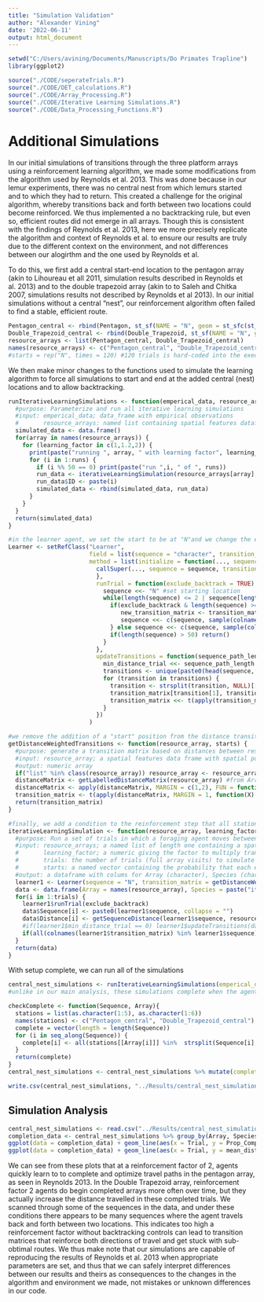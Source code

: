 ```yaml
---
title: "Simulation Validation"
author: "Alexander Vining"
date: '2022-06-11'
output: html_document
---
```


```r
setwd("C:/Users/avining/Documents/Manuscripts/Do Primates Trapline")
library(ggplot2)

source("./CODE/seperateTrials.R")
source("./CODE/DET_calculations.R")
source("./CODE/Array_Processing.R")
source("./CODE/Iterative Learning Simulations.R")
source("./CODE/Data_Processing_Functions.R")
```

# Additional Simulations

In our initial simulations of transitions through the three platform arrays using a reinforcement learning algorithm, we made some modifications from the algorithm used by Reynolds et al. 2013. This was done because in our lemur experiments, there was no central nest from which lemurs started and to which they had to return. This created a challenge for the original algorithm, whereby transitions back and forth between two locations could become reinforced. We thus implemented a no backtracking rule, but even so, efficient routes did not emerge in all arrays. Though this is consistent with the findings of Reynolds et al. 2013, here we more precisely replicate the algorithm and context of Reynolds et al. to ensure our results are truly due to the different context on the environment, and not differences between our alogirthm and the one used by Reynolds et al.

To do this, we first add a central start-end location to the pentagon array (akin to Lihoureau et all 2011, simulation results described in Reynolds et al. 2013) and to the double trapezoid array (akin to to Saleh and Chitka 2007, simulations results not described by Reynolds et al 2013). In our initial simulations without a central "nest", our reinforcement algorithm often failed to find a stable, efficient route.

```r
Pentagon_central <- rbind(Pentagon, st_sf(NAME = "N", geom = st_sfc(st_point(c(0,-10)))))
Double_Trapezoid_central <- rbind(Double_Trapezoid, st_sf(NAME = "N", geom = st_sfc(st_point(c(-1,12)))))
resource_arrays <- list(Pentagon_central, Double_Trapezoid_central)
names(resource_arrays) <- c("Pentagon_central", "Double_Trapezoid_central")
#starts = rep("N", times = 120) #120 trials is hard-coded into the exective funtion for running learning simulations
```

We then make minor changes to the functions used to simulate the learning algorithm to force all simulations to start and end at the added central (nest) locations and to allow backtracking.
```r
runIterativeLearningSimulations <- function(emperical_data, resource_arrays, starts, exclude_backtrack = TRUE, runs = 1000){
  #purpose: Parameterize and run all iterative learning simulations
  #input: emperical_data; data_frame with empirical observations
  #       resource_arrays: named list containing spatial features dataframes
  simulated_data <- data.frame()
  for(array in names(resource_arrays)) {
    for (learning_factor in c(1,1.2,2)) {
      print(paste("running ", array, " with learning factor", learning_factor))
      for (i in 1:runs) {
        if (i %% 50 == 0) print(paste("run ",i, " of ", runs))
        run_data <- iterativeLearningSimulation(resource_arrays[array], learning_factor, trials = 120, starts = NA, exclude_backtrack = exclude_backtrack)
        run_data$ID <- paste(i)
        simulated_data <- rbind(simulated_data, run_data)
      }
    }
  }
  return(simulated_data)
}

#in the learner agent, we set the start to be at "N"and we change the end condition to be a return to "N", as in Reynolds et al. 2013
Learner <- setRefClass("Learner", 
                       field = list(sequence = "character", transition_matrix = "matrix", learning_factor = "numeric", min_distance_trial = "numeric"),
                       method = list(initialize = function(..., sequence = c(), transition_matrix = array(data = NA, dim = 2),learning_factor = 1.2, min_distance_trial = NA) {
                         callSuper(..., sequence = sequence, transition_matrix = transition_matrix, learning_factor = learning_factor, min_distance_trial = min_distance_trial)
                         },
                         runTrial = function(exclude_backtrack = TRUE) { #generates a sequence of visits from transition matrix, ending when all locations have been visited
                           sequence <<- "N" #set starting location
                           while(length(sequence) <= 2 | sequence[length(sequence)] != "N") { #change from original, see description in comment above
                             if(exclude_backtrack & length(sequence) >= 2){ previous_location <- sequence[length(sequence)-1]
                                new_transition_matrix <- transition_matrix[,!colnames(transition_matrix) == previous_location]
                                sequence <<- c(sequence, sample(colnames(new_transition_matrix), 1, prob = new_transition_matrix[sequence[length(sequence)],]))
                             } else sequence <<- c(sequence, sample(colnames(transition_matrix), 1, prob = transition_matrix[sequence[length(sequence)],])) #get new location by sampling row of transition matrix determined by last location visited, add new location
                             if(length(sequence) > 50) return()
                           }
                         },
                         updateTransitions = function(sequence_path_length) {
                           min_distance_trial <<- sequence_path_length
                           transitions <- unique(paste0(head(sequence, -1), sequence[-1])) #gets transitions as a vector of ordered pair characters
                           for (transition in transitions) {
                             transition <- strsplit(transition, NULL)[[1]]
                             transition_matrix[transition[1], transition[2]] <<- transition_matrix[transition[1],transition[2]] * learning_factor #increase likelihood of transitions made
                             transition_matrix <<- t(apply(transition_matrix, MARGIN = 1, function(X) X/(sum(X)))) #normalize
                           }
                         })
                       )

#we remove the addition of a "start" position from the distance transition matrix
getDistanceWeightedTransitions <- function(resource_array, starts) {
  #purpose: generate a transition matrix based on distances between resource arrays, with likelihood proportional to 1/d^2
  #input: resource_array; a spatial features data frame with spatial points in the geometry column and NAME feature OR a list of such (only the first element will be used)
  #output: numeric array
  if("list" %in% class(resource_array)) resource_array <- resource_array[[1]]
  distanceMatrix <- getLabelledDistanceMatrix(resource_array) #from Array_Processing.R
  distanceMatrix <- apply(distanceMatrix, MARGIN = c(1,2), FUN = function(X) ifelse(X==0, 0, 1/(X^2))) #transitions proportional to 1/distance^2
  transition_matrix <- t(apply(distanceMatrix, MARGIN = 1, function(X) X/(sum(X)))) #normalize, transposition necessary as apply output is by column"
  return(transition_matrix)
}

#finally, we add a condition to the reinforcement step that all stations must be visited
iterativeLearningSimulation <- function(resource_array, learning_factor, trials, exclude_backtrack = FALSE, starts = "NA") {
  #purpose: Run a set of trials in which a foraging agent moves between locations in a resource array, minimizing total length traveled by increasing the probability of transitions in a trial that resulted in the shortest path traveled
  #input: resource_arrays; a named list of length one containing a spatial features dataframe with points in the geometry column and a feature NAME
  #       learning_factor; a numeric giving the factor to multiply transition probabilities by upon completion of a shortest-length-traveled trial
  #       trials: the number of trials (full array visits) to simulate
  #       starts: a named vector containing the probability that each element name will be the first location visited. if NULL, starting locations will be selected at random from resource_array$NAME
  #output: a dataframe with colums for Array (character), Species (character, "itLearner_"), Sequence (character), Session (numeric, NA), Trial (numeric), and Distance (Numeric)
  learner1 <- Learner(sequence = "N", transition_matrix = getDistanceWeightedTransitions(resource_array, starts), learning_factor = learning_factor, min_distance_trial = 1000)
  data <- data.frame(Array = names(resource_array), Species = paste("itLearner_", learning_factor), Sequence = NA, Session = NA, Trial = 1:trials, Distance = NA)
  for(i in 1:trials) {
    learner1$runTrial(exclude_backtrack)
    data$Sequence[i] <- paste0(learner1$sequence, collapse = "")
    data$Distance[i] <- getSequenceDistance(learner1$sequence, resource_array)
    #if(learner1$min_distance_trial == 0) learner1$updateTransitions(data$Distance[i])
    if(all(colnames(learner1$transition_matrix) %in% learner1$sequence) & data$Distance[i] <= learner1$min_distance_trial) learner1$updateTransitions(data$Distance[i])
  }
  return(data)
}
```

With setup complete, we can run all of the simulations

```r
central_nest_simulations <- runIterativeLearningSimulations(emperical_data = NA, resource_arrays = resource_arrays, exclude_backtrack = FALSE, starts = NA)
#unlike in our main analysis, these simulations complete when the agent returns to N, not when all locations are visited. We add a column to the dataframe to indicate when all resources are visited

checkComplete <- function(Sequence, Array){
  stations = list(as.character(1:5), as.character(1:6))
  names(stations) <- c("Pentagon_central", "Double_Trapezoid_central")
  complete = vector(length = length(Sequence))
  for (i in seq_along(Sequence)) {
    complete[i] <- all(stations[[Array[i]]] %in%  strsplit(Sequence[i], split = '')[[1]])
  }
  return(complete)
}
central_nest_simulations <- central_nest_simulations %>% mutate(complete = checkComplete(Sequence, Array))

write.csv(central_nest_simulations, "../Results/central_nest_simulations.csv")
```

## Simulation Analysis


```r
central_nest_simulations <- read.csv("../Results/central_nest_simulations.csv")
completion_data <- central_nest_simulations %>% group_by(Array, Species, Trial) %>% summarize(Prop_Complete = sum(complete)/length(complete), mean_distance = mean(Distance[complete]), st_dev_distance = sd(Distance[complete]))
ggplot(data = completion_data) + geom_line(aes(x = Trial, y = Prop_Complete, color = Species)) + facet_wrap(~Array) + theme_classic()
ggplot(data = completion_data) + geom_line(aes(x = Trial, y = mean_distance, color = Species)) + facet_wrap(~Array) + theme_classic()
```

We can see from these plots that at a reinforcement factor of 2, agents quickly learn to to complete and optimize travel paths in the pentagon array, as seen in Reynolds 2013. In the Double Trapezoid array, reinforcement factor 2 agents do begin completed arrays more often over time, but they actually increase the distance travelled in these completed trials. We scanned through some of the sequences in the data, and under these conditions there appears to be many sequences where the agent travels back and forth between two locations. This indicates too high a reinforcement factor without backtracking controls can lead to transition matrices that reinforce both directions of travel and get stuck with sub-obtimal routes. We thus make note that our simulations are capable of reproducing the results of Reynolds et al. 2013 when appropriate parameters are set, and thus that we can safely interpret differences between our results and theirs as consequences to the changes in the algorithm and environment we made, not mistakes or unknown differences in our code.

